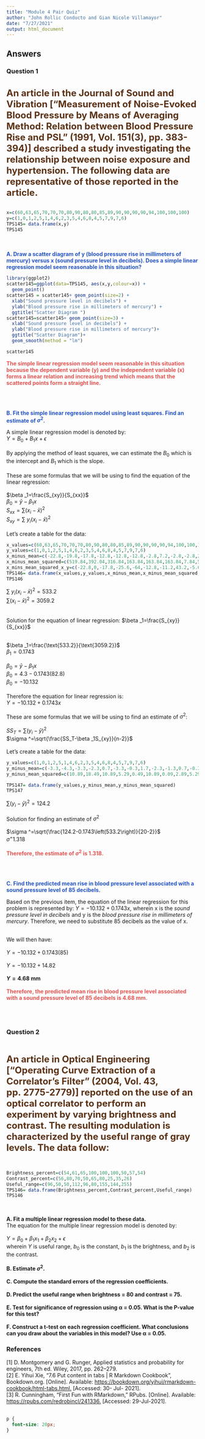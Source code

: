 ```yaml
---
title: "Module 4 Pair Quiz"
author: "John Rollic Conducto and Gian Nicole Villamayor"
date: "7/27/2021"
output: html_document
---
```


## Answers {.tabset}

### **Question 1**



<br>
<font size=5px><font color=#5C3317> **An article in the Journal of Sound and Vibration ["Measurement of Noise-Evoked Blood Pressure by Means of Averaging Method: Relation between Blood Pressure Rise and PSL" (1991, Vol. 151(3), pp. 383-394)] described a study investigating the relationship between noise exposure and hypertension. The following data are representative of those reported in the article.**</font></font>
<br>
<br>

```r
x=c(60,63,65,70,70,70,80,90,80,80,85,89,90,90,90,90,94,100,100,100) 
y=c(1,0,1,2,5,1,4,6,2,3,5,4,6,8,4,5,7,9,7,6)
TPS145= data.frame(x,y)
TPS145
```

<br>
<br>
<font color=#2554C7> **A.	Draw a scatter diagram of y (blood pressure rise in millimeters of mercury) versus x (sound pressure level in decibels). Does a simple linear regression model seem reasonable in this situation?** </font>



```r
library(ggplot2)
scatter145=ggplot(data=TPS145, aes(x,y,colour=x)) +   
  geom_point() 
scatter145 = scatter145+ geom_point(size=2) +  
  xlab("Sound pressure level in decibels") +  
  ylab("Blood pressure rise in millimeters of mercury") +   
  ggtitle("Scatter Diagram ")
scatter145=scatter145+ geom_point(size=3) + 
  xlab("Sound pressure level in decibels") +  
  ylab("Blood pressure rise in millimeters of mercury")+ 
  ggtitle("Scatter Diagram")+ 
  geom_smooth(method = "lm")

scatter145
```



<font color=#E55451>**The simple linear regression model seem reasonable in this situation because the dependent variable (y) and the independent variable (x) forms a linear relation and increasing trend which means that the scattered points form a straight line.**</font>

<br>
<br>

<font color=#2554C7> **B.	Fit the simple linear regression model using least squares. Find an estimate of $\sigma ^2$.** </font>
<br>

A simple linear regression model is denoted by:
<br>
$Y=B_0+B_1x+\epsilon$
<br>
<br>
By applying the method of least squares, we can estimate the $B_0$ which is the intercept and $B_1$ which is the slope.
<br>
<br>
These are some formulas that we will be using to find the equation of the linear regression:
<br>
<br>
$\beta _1=\frac{S_{xy}}{S_{xx}}$
<br>
$\beta _0=\bar{y}-\beta _1x$
<br>
$S_{xx}=\sum \left(x_i-\bar{x}\right)^2$
<br>
$S_{xy}=\sum \:y_i\left(x_i-\bar{x}\right)^2$
<br>
<br>
Let's create a table for the data: 

```r
x_values=c(60,63,65,70,70,70,80,90,80,80,85,89,90,90,90,90,94,100,100,100) 
y_values=c(1,0,1,2,5,1,4,6,2,3,5,4,6,8,4,5,7,9,7,6)
x_minus_mean=c(-22.8,-19.8,-17.8,-12.8,-12.8,-12.8,-2.8,7.2,-2.8,-2.8,2.2,6.2,7.2,7.2,7.2,7.2,11.2,17.2,17.2,17.2)
x_minus_mean_squared=c(519.84,392.04,316.84,163.84,163.84,163.84,7.84,51.84,7.84,7.84,4.84,38.44,51.84,51.84,51.84,51.84,125.44,295.84,295.84,295.84)
x_mins_mean_squared_x_y=c(-22.8,0,-17.8,-25.6,-64,-12.8,-11.2,43.2,-5.6,-8.4,11,24.8,43.2,57.6,28.8,36,78.4,154.8,120.4,103.2)
TPS146= data.frame(x_values,y_values,x_minus_mean,x_minus_mean_squared,x_mins_mean_squared_x_y)
TPS146
```
$\sum \:y_i\left(x_i-\bar{x}\right)^2=533.2$
<br>
$\sum \left(x_i-\bar{x}\right)^2=3059.2$
<br>


<br>
Solution for the equation of linear regression:
$\beta _1=\frac{S_{xy}}{S_{xx}}$

<br>
$\beta _1=\frac{\text{533.2}}{\text{3059.2}}$
<br>
$\beta _1=0.1743$
<br>
<br>
$\beta _0=\bar{y}-\beta _1x$
<br>
$\beta _0=4.3-0.1743\left(82.8\right)$
<br>
$\beta _0=-10.132$
<br>
<br>
Therefore the equation for linear regression is:
<br>
$Y=-10.132+0.1743x$
<br>
<br>
These are some formulas that we will be using to find an estimate of $\sigma ^2$:
<br>
<br>
$SS_T=\sum \left(y_i-\bar{y}\right)^2$
<br>
$\sigma ^=\sqrt{\frac{SS_T-\beta _1S_{xy}}{n-2}}$
<br>
<br>
Let's create a table for the data: 

```r
y_values=c(1,0,1,2,5,1,4,6,2,3,5,4,6,8,4,5,7,9,7,6)
y_minus_mean=c(-3.3,-4.3,-3.3,-2.3,0.7,-3.3,-0.3,1.7,-2.3,-1.3,0.7,-0.3,1.7,3.7,-0.3,0.7,2.7,4.7,2.7,1.7)
y_minus_mean_squared=c(10.89,18.49,10.89,5.29,0.49,10.89,0.09,2.89,5.29,1.69,0.49,0.09,2.89,13.69,0.09,0.49,7.29,22.09,7.29,2.89)

TPS147= data.frame(y_values,y_minus_mean,y_minus_mean_squared)
TPS147
```
$\sum \left(y_i-\bar{y}\right)^2=124.2$
<br>
<br>
Solution for finding an estimate of $\sigma ^2$
<br>
<br>
$\sigma ^=\sqrt{\frac{124.2-0.1743\left(533.2\right)}{20-2}}$
<br>
$\sigma ^=1.318$
<br>
<br>
<font color=#E55451>**Therefore, the estimate of $\sigma ^2$ is 1.318.**</font>

<br>
<br>

<font color=#2554C7> **C.	Find the predicted mean rise in blood pressure level associated with a sound pressure level of 85 decibels.**</font>


Based on the previous item, the equation of the linear regression for this problem is represented by: $Y=-10.132+0.1743x$, wherein x is the *sound pressure level in decibels* and y is the *blood pressure rise in millimeters of mercury*. Therefore, we need to substitute 85 decibels as the value of x.
<br>
<br>

We will then have:
<br>
<br>
$Y=-10.132+0.1743\left(85\right)$
<br>
<br>
$Y=-10.132+14.82$
<br>
<br>
 **$Y=4.68$ mm**
<br>
<br>
<font color=#E55451>**Therefore, the predicted mean rise in blood pressure level associated with a sound pressure level of 85 decibels is 4.68 mm.**</font>

<br>
<br>


### **Question 2**


<br>

<font color=#5C3317><font size=5px>**An article in Optical Engineering ["Operating Curve Extraction of a Correlator's Filter" (2004, Vol. 43, pp. 2775-2779)] reported on the use of an optical correlator to perform an experiment by varying brightness and contrast. The resulting modulation is characterized by the useful range of gray levels. The data follow:**</font></font>

<br>

```r
Brightness_percent=c(54,61,65,100,100,100,50,57,54) 
Contrast_percent=c(56,80,70,50,65,80,25,35,26)
Useful_range=c(96,50,50,112,96,80,155,144,255)
TPS146= data.frame(Brightness_percent,Contrast_percent,Useful_range)
TPS146
```

<br>

**A.	Fit a multiple linear regression model to these data.**
<br>
The equation for the multiple linear regression model is denoted by:
<br>
<br>
$Y=\beta _0+\beta _1x_1+\beta _2x_2+\epsilon$
<br>
wherein $Y$ is useful range, $b_0$ is the constant, $b_1$ is the brightness, and $b_2$ is the contrast.
<br>
<br>
**B.	Estimate $\sigma ^2$.**
<br>
<br>
**C.	Compute the standard errors of the regression coefficients.**
<br>
<br>
**D.	Predict the useful range when brightness = 80 and contrast = 75.**
<br>
<br>
**E.	Test for significance of regression using α = 0.05. What is the P-value for this test?**
<br>
<br>
**F.	Construct a t-test on each regression coefficient. What conclusions can you draw about the variables in this model? Use α = 0.05.**

### **References**
[1] D. Montgomery and G. Runger, Applied statistics and probability for engineers, 7th ed. Wiley, 2017, pp. 262–279.
<br>
[2] E. Yihui Xie, “7.6 Put content in tabs | R Markdown Cookbook”, Bookdown.org. [Online]. Available: <https://bookdown.org/yihui/rmarkdown-cookbook/html-tabs.html.> [Accessed: 30- Jul- 2021].
<br>
[3] R. Cunningham, “First Fun with RMarkdown,” RPubs. [Online]. Available: <https://rpubs.com/redrobincl/241336.> [Accessed: 29-Jul-2021]. 
<br><br>

```css
  
p {
  font-size: 20px;
}
```